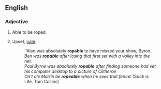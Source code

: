==English==

===Adjective===
{{en-adj}}

# {{alternative spelling of|ropeable}} Able to be roped.
# {{informal|Australia|NZ}} Upset; [[irate]].
#: ''Alan was absolutely '''ropable''' to have missed your show, Byron.
#: ''Ben was '''ropable''' after losing that first set with a volley into the net.''
#: ''Paul Byrne was absolutely '''ropable''' after finding someone had set his computer desktop to a picture of Clitheroe''
#: ''On't ole Martin be '''ropeable''' when he sees that fence!'' (Such is Life, Tom Collins)